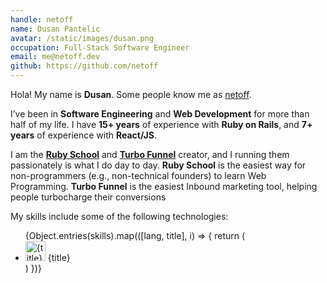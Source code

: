 ```yaml
---
handle: netoff
name: Dusan Pantelic
avatar: /static/images/dusan.png
occupation: Full-Stack Software Engineer
email: me@netoff.dev
github: https://github.com/netoff
---
```



Hola! My name is **Dusan**. Some people know me as [netoff](https://github.com/netoff).

I’ve been in **Software Engineering** and **Web Development** for more than half of my life.
I have **15+ years** of experience with **Ruby on Rails**, and **7+ years** of experience with
**React/JS**.

I am the [**Ruby School**](https://rubysoft.dev/ruby_school) and [**Turbo Funnel**](https://turbofunnelapp.com) creator,
and I running them passionately is what I do day to day. **Ruby School** is the easiest way for non-programmers
(e.g., non-technical founders) to learn Web Programming. **Turbo Funnel** is the easiest Inbound marketing tool,
helping people turbocharge their conversions

My skills include some of the following technologies:

<ul className="m-0 list-none p-0">
  {Object.entries(skills).map(([lang, title], i) => {
    return (
      <li key={i} className="flex bg-gray-800 p-2">
        <Image
          title={title}
          alt={title}
          width="32"
          height="32"
          src={`https://cdn.jsdelivr.net/gh/devicons/devicon/icons/${lang}/${lang}-original.svg`}
        />
        <span className="pl-2 font-bold underline ">{title}</span>
      </li>
    )
  })}
</ul>
